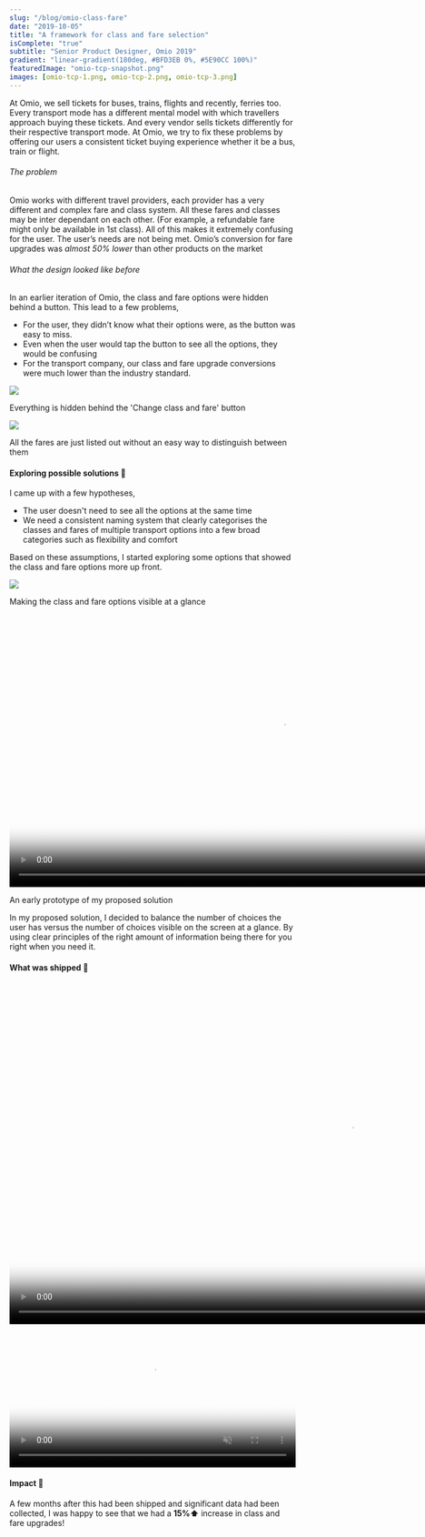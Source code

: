 ```yaml
---
slug: "/blog/omio-class-fare"
date: "2019-10-05"
title: "A framework for class and fare selection"
isComplete: "true"
subtitle: "Senior Product Designer, Omio 2019"
gradient: "linear-gradient(180deg, #BFD3EB 0%, #5E90CC 100%)"
featuredImage: "omio-tcp-snapshot.png"
images: [omio-tcp-1.png, omio-tcp-2.png, omio-tcp-3.png]
---
```


At Omio, we sell tickets for buses, trains, flights and recently, ferries too. Every transport mode has a different mental model with which travellers approach buying these tickets. And every vendor sells tickets differently for their respective transport mode. At Omio, we try to fix these problems by offering our users a consistent ticket buying experience whether it be a bus, train or flight.

###### The problem
Omio works with different travel providers, each provider has a very different and complex fare and class system. All these fares and classes may be inter dependant on each other. (For example, a refundable fare might only be available in 1st class). All of this makes it extremely confusing for the user. The user’s needs are not being met. Omio’s conversion for fare upgrades was *almost 50% lower* than other products on the market

###### What the design looked like before
In an earlier iteration of Omio, the class and fare options were hidden behind a button. This lead to a few problems,
- For the user, they didn’t know what their options were, as the button was easy to miss.
- Even when the user would tap the button to see all the options, they would be confusing
- For the transport company, our class and fare upgrade conversions were much lower than the industry standard.

<div className = "blog-content-image-container">
<img src="https://res.cloudinary.com/dzrqeyspq/image/upload/v1621782213/omio-tcp-1_lqmfg4.png" className="blog-content-image" />
</div>
<p className="image-caption">Everything is hidden behind the 'Change class and fare' button</p>

<div className = "blog-content-image-container">
<img src="https://res.cloudinary.com/dzrqeyspq/image/upload/v1621782213/omio-tcp-2_efed3p.png" className="blog-content-image" />
</div>
<p className="image-caption">All the fares are just listed out without an easy way to distinguish between them</p>

#### Exploring possible solutions 🔮
I came up with a few hypotheses,
- The user doesn't need to see all the options at the same time
- We need a consistent naming system that clearly categorises the classes and fares of multiple transport options into a few broad categories such as flexibility and comfort

Based on these assumptions, I started exploring some options that showed the class and fare options more up front.
 
<div className = "blog-content-image-container">
<img src="https://res.cloudinary.com/dzrqeyspq/image/upload/v1621782344/omio-tcp-3_use8gg.png" className="blog-content-image" style="max-width: 100%; max-height: 580px;" />
</div>
<p className="image-caption">Making the class and fare options visible at a glance </p>

<div className = "blog-content-image-container">
<video className="blog-content-video" id="video-annualpowerlessamericanavocet" alt="AccordionBCP GIF" height="480px" autoplay playsinline preload="auto" poster="https://thumbs.gfycat.com/AnnualPowerlessAmericanavocet-mobile.jpg" tabindex="-1" muted loop>
	<source src="https://giant.gfycat.com/AnnualPowerlessAmericanavocet.mp4" type="video/mp4" />
	<source src="https://thumbs.gfycat.com/AnnualPowerlessAmericanavocet-mobile.mp4" type="video/mp4" />
</video>
</div>
<p className="image-caption">An early prototype of my proposed solution</p>

In my proposed solution, I decided to balance the number of choices the user has versus the number of choices visible on the screen at a glance. By using clear principles of the right amount of information being there for you right when you need it. 

#### What was shipped 🚀
<div className = "blog-content-image-container">
<video className="blog-content-video" id="video-consideratequarrelsomegreendarnerdragonfly" alt="Shipped Mobile" height="600px" autoplay playsinline preload="auto" poster="https://thumbs.gfycat.com/ConsiderateQuarrelsomeGreendarnerdragonfly-mobile.jpg"  tabindex="-1" muted loop> 
<source src="https://giant.gfycat.com/ConsiderateQuarrelsomeGreendarnerdragonfly.mp4" type="video/mp4"/>
<source src="https://thumbs.gfycat.com/ConsiderateQuarrelsomeGreendarnerdragonfly-mobile.mp4" type="video/mp4"/>
</video>
</div>

<video className="blog-content-video" id="video-insignificantdistantaffenpinscher" alt="Shipped Desktop" width="100%" autoplay playsinline preload="auto" poster="https://thumbs.gfycat.com/InsignificantDistantAffenpinscher-mobile.jpg"  tabindex="-1" muted loop>
<source src="https://giant.gfycat.com/InsignificantDistantAffenpinscher.mp4" type="video/mp4" />
<source src="https://thumbs.gfycat.com/InsignificantDistantAffenpinscher-mobile.mp4" type="video/mp4" />
</video>

#### Impact 🍪
A few months after this had been shipped and significant data had been collected, I was happy to see that we had a **15%⬆️** increase in class and fare upgrades!


